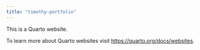 ```yaml
---
title: "timothy-portfolio"
---
```


This is a Quarto website.

To learn more about Quarto websites visit <https://quarto.org/docs/websites>.
